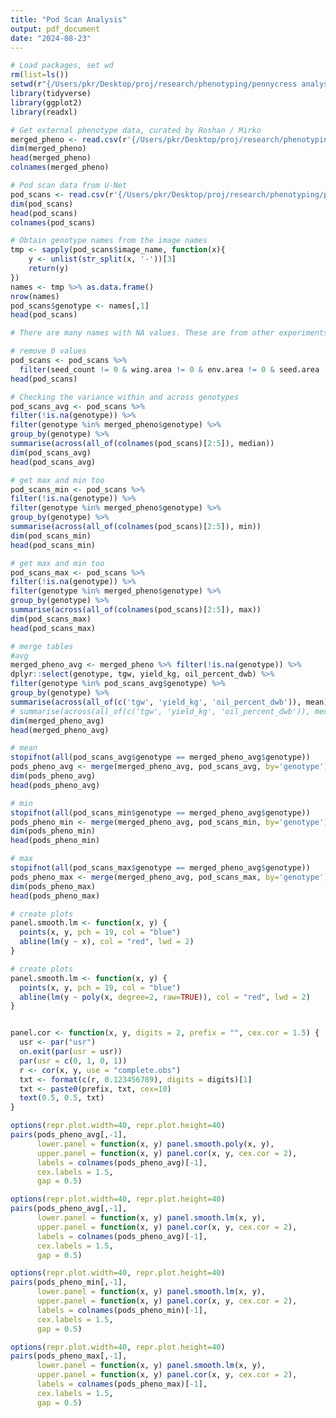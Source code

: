 ```yaml
---
title: "Pod Scan Analysis"
output: pdf_document
date: "2024-08-23"
---
```


```r
# Load packages, set wd
rm(list=ls())
setwd(r"{/Users/pkr/Desktop/proj/research/phenotyping/pennycress analysis}")
library(tidyverse)
library(ggplot2)
library(readxl)
```

```r
# Get external phenotype data, curated by Roshan / Mirko
merged_pheno <- read.csv(r'{/Users/pkr/Desktop/proj/research/phenotyping/pennycress analysis/data/pennycress_agro_phenotypes_master_table_w_genotypes_no_outliers_tps_adj_curated_CRA.csv}', header=T)
dim(merged_pheno)
head(merged_pheno)
colnames(merged_pheno)
```
```r
# Pod scan data from U-Net
pod_scans <- read.csv(r'{/Users/pkr/Desktop/proj/research/phenotyping/pennycress analysis/data/measurements.csv}', header=T)
dim(pod_scans)
head(pod_scans)
colnames(pod_scans)
```
```r
# Obtain genotype names from the image names
tmp <- sapply(pod_scans$image_name, function(x){
    y <- unlist(str_split(x, '-'))[3]
    return(y)
})
names <- tmp %>% as.data.frame() 
nrow(names)
pod_scans$genotype <- names[,1]
head(pod_scans)

# There are many names with NA values. These are from other experiments (transgenic) in the same field as per Bill and Win
```
```r
# remove 0 values
pod_scans <- pod_scans %>% 
  filter(seed_count != 0 & wing.area != 0 & env.area != 0 & seed.area != 0)
head(pod_scans)
```


```r
# Checking the variance within and across genotypes
pod_scans_avg <- pod_scans %>% 
filter(!is.na(genotype)) %>% 
filter(genotype %in% merged_pheno$genotype) %>% 
group_by(genotype) %>% 
summarise(across(all_of(colnames(pod_scans)[2:5]), median))
dim(pod_scans_avg)
head(pod_scans_avg)

# get max and min too
pod_scans_min <- pod_scans %>% 
filter(!is.na(genotype)) %>% 
filter(genotype %in% merged_pheno$genotype) %>% 
group_by(genotype) %>% 
summarise(across(all_of(colnames(pod_scans)[2:5]), min))
dim(pod_scans_min)
head(pod_scans_min)

# get max and min too
pod_scans_max <- pod_scans %>% 
filter(!is.na(genotype)) %>% 
filter(genotype %in% merged_pheno$genotype) %>% 
group_by(genotype) %>% 
summarise(across(all_of(colnames(pod_scans)[2:5]), max))
dim(pod_scans_max)
head(pod_scans_max)
```
```r
# merge tables
#avg
merged_pheno_avg <- merged_pheno %>% filter(!is.na(genotype)) %>% 
dplyr::select(genotype, tgw, yield_kg, oil_percent_dwb) %>% 
filter(genotype %in% pod_scans_avg$genotype) %>% 
group_by(genotype) %>% 
summarise(across(all_of(c('tgw', 'yield_kg', 'oil_percent_dwb')), mean))
# summarise(across(all_of(c('tgw', 'yield_kg', 'oil_percent_dwb')), median))
dim(merged_pheno_avg)
head(merged_pheno_avg)
```

```r
# mean
stopifnot(all(pod_scans_avg$genotype == merged_pheno_avg$genotype))
pods_pheno_avg <- merge(merged_pheno_avg, pod_scans_avg, by='genotype')
dim(pods_pheno_avg)
head(pods_pheno_avg)

# min
stopifnot(all(pod_scans_min$genotype == merged_pheno_avg$genotype))
pods_pheno_min <- merge(merged_pheno_avg, pod_scans_min, by='genotype')
dim(pods_pheno_min)
head(pods_pheno_min)

# max
stopifnot(all(pod_scans_max$genotype == merged_pheno_avg$genotype))
pods_pheno_max <- merge(merged_pheno_avg, pod_scans_max, by='genotype')
dim(pods_pheno_max)
head(pods_pheno_max)
```

```r
# create plots
panel.smooth.lm <- function(x, y) {
  points(x, y, pch = 19, col = "blue")  
  abline(lm(y ~ x), col = "red", lwd = 2)  
}

# create plots
panel.smooth.lm <- function(x, y) {
  points(x, y, pch = 19, col = "blue")  
  abline(lm(y ~ poly(x, degree=2, raw=TRUE)), col = "red", lwd = 2)  
}


panel.cor <- function(x, y, digits = 2, prefix = "", cex.cor = 1.5) {
  usr <- par("usr")
  on.exit(par(usr = usr))
  par(usr = c(0, 1, 0, 1))
  r <- cor(x, y, use = "complete.obs")  
  txt <- format(c(r, 0.123456789), digits = digits)[1]
  txt <- paste0(prefix, txt, cex=10)
  text(0.5, 0.5, txt)  
}
```

```r
options(repr.plot.width=40, repr.plot.height=40)
pairs(pods_pheno_avg[,-1],
      lower.panel = function(x, y) panel.smooth.poly(x, y),  
      upper.panel = function(x, y) panel.cor(x, y, cex.cor = 2),  
      labels = colnames(pods_pheno_avg)[-1], 
      cex.labels = 1.5,  
      gap = 0.5)  
```


```r
options(repr.plot.width=40, repr.plot.height=40)
pairs(pods_pheno_avg[,-1],
      lower.panel = function(x, y) panel.smooth.lm(x, y),  
      upper.panel = function(x, y) panel.cor(x, y, cex.cor = 2),  
      labels = colnames(pods_pheno_avg)[-1], 
      cex.labels = 1.5,  
      gap = 0.5)  
```
```r
options(repr.plot.width=40, repr.plot.height=40)
pairs(pods_pheno_min[,-1],
      lower.panel = function(x, y) panel.smooth.lm(x, y),  
      upper.panel = function(x, y) panel.cor(x, y, cex.cor = 2),  
      labels = colnames(pods_pheno_min)[-1], 
      cex.labels = 1.5,  
      gap = 0.5)  
```
```r
options(repr.plot.width=40, repr.plot.height=40)
pairs(pods_pheno_max[,-1],
      lower.panel = function(x, y) panel.smooth.lm(x, y),  
      upper.panel = function(x, y) panel.cor(x, y, cex.cor = 2),  
      labels = colnames(pods_pheno_max)[-1], 
      cex.labels = 1.5,  
      gap = 0.5)  
```

